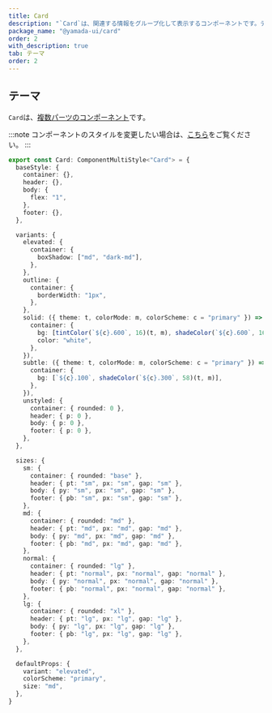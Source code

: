 ```yaml
---
title: Card
description: "`Card`は、関連する情報をグループ化して表示するコンポーネントです。デフォルトでは、`section`要素をレンダリングします。"
package_name: "@yamada-ui/card"
order: 2
with_description: true
tab: テーマ
order: 2
---
```


## テーマ

`Card`は、[複数パーツのコンポーネント](/styled-system/theming/component-styles#複数パーツのコンポーネント)です。

:::note
コンポーネントのスタイルを変更したい場合は、[こちら](/styled-system/theming/customize-theme#コンポーネントのスタイルを変更する)をご覧ください。
:::

```ts
export const Card: ComponentMultiStyle<"Card"> = {
  baseStyle: {
    container: {},
    header: {},
    body: {
      flex: "1",
    },
    footer: {},
  },

  variants: {
    elevated: {
      container: {
        boxShadow: ["md", "dark-md"],
      },
    },
    outline: {
      container: {
        borderWidth: "1px",
      },
    },
    solid: ({ theme: t, colorMode: m, colorScheme: c = "primary" }) => ({
      container: {
        bg: [tintColor(`${c}.600`, 16)(t, m), shadeColor(`${c}.600`, 16)(t, m)],
        color: "white",
      },
    }),
    subtle: ({ theme: t, colorMode: m, colorScheme: c = "primary" }) => ({
      container: {
        bg: [`${c}.100`, shadeColor(`${c}.300`, 58)(t, m)],
      },
    }),
    unstyled: {
      container: { rounded: 0 },
      header: { p: 0 },
      body: { p: 0 },
      footer: { p: 0 },
    },
  },

  sizes: {
    sm: {
      container: { rounded: "base" },
      header: { pt: "sm", px: "sm", gap: "sm" },
      body: { py: "sm", px: "sm", gap: "sm" },
      footer: { pb: "sm", px: "sm", gap: "sm" },
    },
    md: {
      container: { rounded: "md" },
      header: { pt: "md", px: "md", gap: "md" },
      body: { py: "md", px: "md", gap: "md" },
      footer: { pb: "md", px: "md", gap: "md" },
    },
    normal: {
      container: { rounded: "lg" },
      header: { pt: "normal", px: "normal", gap: "normal" },
      body: { py: "normal", px: "normal", gap: "normal" },
      footer: { pb: "normal", px: "normal", gap: "normal" },
    },
    lg: {
      container: { rounded: "xl" },
      header: { pt: "lg", px: "lg", gap: "lg" },
      body: { py: "lg", px: "lg", gap: "lg" },
      footer: { pb: "lg", px: "lg", gap: "lg" },
    },
  },

  defaultProps: {
    variant: "elevated",
    colorScheme: "primary",
    size: "md",
  },
}
```
